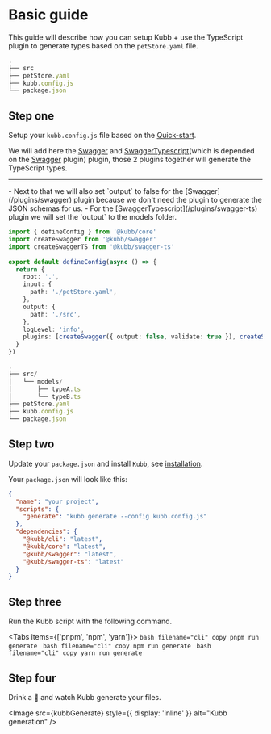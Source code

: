 
# Basic guide
This guide will describe how you can setup Kubb + use the TypeScript plugin to generate types based on the `petStore.yaml` file.

```typescript filename="The setup will contain from the beginning the following folder structure"
.
├── src
├── petStore.yaml
├── kubb.config.js
└── package.json
```

## Step one
Setup your `kubb.config.js` file based on the [Quick-start](/docs/getting-started/quick-start).

We will add here the [Swagger](/plugins/swagger) and [SwaggerTypescript](/plugins/swagger-ts)(which is depended on the [Swagger](/plugins/swagger) plugin) plugin, those 2 plugins together will generate the TypeScript types.
<hr/>
- Next to that we will also set `output` to false for the [Swagger](/plugins/swagger) plugin because we don't need the plugin to generate the JSON schemas for us.
- For the [SwaggerTypescript](/plugins/swagger-ts) plugin we will set the `output` to the models folder.

```typescript filename="kubb.config.js" copy
import { defineConfig } from '@kubb/core'
import createSwagger from '@kubb/swagger'
import createSwaggerTS from '@kubb/swagger-ts'
 
export default defineConfig(async () => {
  return {
    root: '.',
    input: {
      path: './petStore.yaml',
    },
    output: {
      path: './src',
    },
    logLevel: 'info',
    plugins: [createSwagger({ output: false, validate: true }), createSwaggerTS({ output: 'models' })],
  }
})
```

```typescript filename="This will result in the following folder structure when Kubb has been executed"
.
├── src/
│   └── models/
│       ├── typeA.ts
│       └── typeB.ts
├── petStore.yaml
├── kubb.config.js
└── package.json
```

## Step two
Update your `package.json` and install `Kubb`, see [installation](/docs/getting-started/installation).

Your `package.json` will look like this:

```json
{
  "name": "your project",
  "scripts": {
    "generate": "kubb generate --config kubb.config.js"
  },
  "dependencies": {
    "@kubb/cli": "latest",
    "@kubb/core": "latest",
    "@kubb/swagger": "latest",
    "@kubb/swagger-ts": "latest"
  }
}
```

## Step three
Run the Kubb script with the following command.

<Tabs items={['pnpm', 'npm', 'yarn']}>
  <Tab>
    ```bash filename="cli" copy
    pnpm run generate
    ```
  </Tab>
    <Tab>
    ```bash filename="cli" copy
    npm run generate
    ```
  </Tab>
    <Tab>
    ```bash filename="cli" copy
    yarn run generate
    ```
  </Tab>
</Tabs>

## Step four
Drink a 🍺 and watch Kubb generate your files.

<Image src={kubbGenerate} style={{ display: 'inline' }} alt="Kubb generation" />
